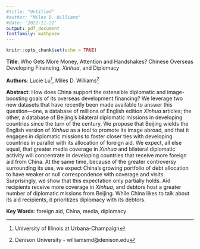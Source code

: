 ```yaml
---
#title: "Untitled"
#author: "Miles D. Williams"
#date: '2022-11-21'
output: pdf_document
fontfamily: mathpazo
---
```


```r
knitr::opts_chunk$set(echo = TRUE)
```

**Title**: Who Gets More Money, Attention and Handshakes? Chinese Overseas Developing Financing, *Xinhua*, and Diplomacy

**Authors**: Lucie Lu^[University of Illinois at Urbana-Champaign], Miles D. Williams^[Denison University - williamsmd@denison.edu]

**Abstract**: How does China support the ostensible diplomatic and image-boosting goals of its overseas development financing? We leverage two new datasets that have recently been made available to answer this question---one, a database of millions of English edition *Xinhua* articles; the other, a database of Beijing's bilateral diplomatic missions in developing countries since the turn of the century. We propose that Beijing wields the English version of *Xinhua* as a tool to promote its image abroad, and that it engages in diplomatic missions to foster closer ties with developing countries in parallel with its allocation of foreign aid. We expect, all else equal, that greater media coverage in *Xinhua* and bilateral diplomatic activity will concentrate in developing countries that receive more foreign aid from China. At the same time, because of the greater controversy surrounding its use, we expect China's growing portfolio of debt allocation to have weaker or null correspondence with coverage and visits. Surprisingly, we show that this expectation only partially holds. Aid recipients receive more coverage in *Xinhua*, and debtors host a greater number of diplomatic missions from Beijing. While China likes to talk about its aid recipients, it prioritizes diplomacy with its debtors.

**Key Words**: foreign aid, China, media, diplomacy
